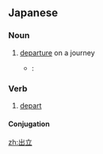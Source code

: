 ==Japanese==
{{ja-kanjitab|しゅつ|k1=しゅっ|た|o2=つ|yomi=ok}}

===Noun===
{{ja-noun|しゅったつ}}

# [[departure]] on a journey
#* {{RQ:Botchan}}:
#*: {{ja-usex|'''出立'''の日には朝から来て、いろいろ世話をやいた。|'''しゅったつ''' の ひ に は あさ から きて、 いろいろ せわ を やいた。|On the day of my departure, she came to my room early in the morning and helped me to pack up.}}

===Verb===
{{ja-verb-suru|しゅったつ}}

# [[depart]]

====Conjugation====
{{ja-suru|しゅったつ}}

[[zh:出立]]